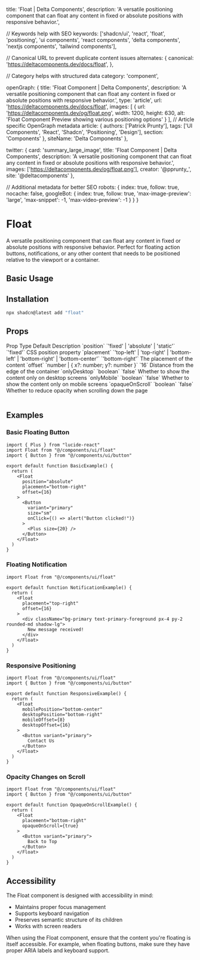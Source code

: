   title: 'Float | Delta Components',
  description: 'A versatile positioning component that can float any content in fixed or absolute positions with responsive behavior.',

  // Keywords help with SEO
  keywords: ['shadcn/ui', 'react', 'float', 'positioning', 'ui components', 'react components', 'delta components', 'nextjs components', 'tailwind components'],

  // Canonical URL to prevent duplicate content issues
  alternates: {
    canonical: 'https://deltacomponents.dev/docs/float',
  },

  // Category helps with structured data
  category: 'component',

  openGraph: {
    title: 'Float Component | Delta Components',
    description: 'A versatile positioning component that can float any content in fixed or absolute positions with responsive behavior.',
    type: 'article',
    url: 'https://deltacomponents.dev/docs/float',
    images: [
      {
        url: 'https://deltacomponents.dev/og/float.png',
        width: 1200,
        height: 630,
        alt: 'Float Component Preview showing various positioning options'
      }
    ],
    // Article specific OpenGraph metadata
    article: {
      authors: ['Patrick Prunty'],
      tags: ['UI Components', 'React', 'Shadcn', 'Positioning', 'Design'],
      section: 'Components'
    },
    siteName: 'Delta Components'
  },

  twitter: {
    card: 'summary_large_image',
    title: 'Float Component | Delta Components',
    description: 'A versatile positioning component that can float any content in fixed or absolute positions with responsive behavior.',
    images: ['https://deltacomponents.dev/og/float.png'],
    creator: '@pprunty_',
    site: '@deltacomponents'
  },

  // Additional metadata for better SEO
  robots: {
    index: true,
    follow: true,
    nocache: false,
    googleBot: {
      index: true,
      follow: true,
      'max-image-preview': 'large',
      'max-snippet': -1,
      'max-video-preview': -1
    }
  }
}

# Float

A versatile positioning component that can float any content in fixed or absolute positions with responsive behavior. Perfect for floating action buttons, notifications, or any other content that needs to be positioned relative to the viewport or a container.

## Basic Usage

<ComponentTabs name="float-basic" />

## Installation

```bash
npx shadcn@latest add "float"
```

## Props

<Table>
  <TableHeader>
    <TableRow>
      <TableHead>Prop</TableHead>
      <TableHead>Type</TableHead>
      <TableHead>Default</TableHead>
      <TableHead>Description</TableHead>
    </TableRow>
  </TableHeader>
  <TableBody>
    <TableRow>
      <TableCell>`position`</TableCell>
      <TableCell>`'fixed' | 'absolute' | 'static'`</TableCell>
      <TableCell>`'fixed'`</TableCell>
      <TableCell>CSS position property</TableCell>
    </TableRow>
    <TableRow>
      <TableCell>`placement`</TableCell>
      <TableCell>`'top-left' | 'top-right' | 'bottom-left' | 'bottom-right' | 'bottom-center'`</TableCell>
      <TableCell>`'bottom-right'`</TableCell>
      <TableCell>The placement of the content</TableCell>
    </TableRow>
    <TableRow>
      <TableCell>`offset`</TableCell>
      <TableCell>`number | { x?: number; y?: number }`</TableCell>
      <TableCell>`16`</TableCell>
      <TableCell>Distance from the edge of the container</TableCell>
    </TableRow>
    <TableRow>
      <TableCell>`onlyDesktop`</TableCell>
      <TableCell>`boolean`</TableCell>
      <TableCell>`false`</TableCell>
      <TableCell>Whether to show the content only on desktop screens</TableCell>
    </TableRow>
    <TableRow>
      <TableCell>`onlyMobile`</TableCell>
      <TableCell>`boolean`</TableCell>
      <TableCell>`false`</TableCell>
      <TableCell>Whether to show the content only on mobile screens</TableCell>
    </TableRow>
    <TableRow>
      <TableCell>`opaqueOnScroll`</TableCell>
      <TableCell>`boolean`</TableCell>
      <TableCell>`false`</TableCell>
      <TableCell>Whether to reduce opacity when scrolling down the page</TableCell>
    </TableRow>
  </TableBody>
</Table>

## Examples

### Basic Floating Button

```tsx
import { Plus } from "lucide-react"
import Float from "@/components/ui/float"
import { Button } from "@/components/ui/button"

export default function BasicExample() {
  return (
    <Float
      position="absolute"
      placement="bottom-right"
      offset={16}
    >
      <Button
        variant="primary"
        size="sm"
        onClick={() => alert("Button clicked!")}
      >
        <Plus size={20} />
      </Button>
    </Float>
  )
}
```

### Floating Notification

```tsx
import Float from "@/components/ui/float"

export default function NotificationExample() {
  return (
    <Float
      placement="top-right"
      offset={16}
    >
      <div className="bg-primary text-primary-foreground px-4 py-2 rounded-md shadow-lg">
        New message received!
      </div>
    </Float>
  )
}
```

### Responsive Positioning

```tsx
import Float from "@/components/ui/float"
import { Button } from "@/components/ui/button"

export default function ResponsiveExample() {
  return (
    <Float
      mobilePosition="bottom-center"
      desktopPosition="bottom-right"
      mobileOffset={8}
      desktopOffset={16}
    >
      <Button variant="primary">
        Contact Us
      </Button>
    </Float>
  )
}
```

### Opacity Changes on Scroll

```tsx
import Float from "@/components/ui/float"
import { Button } from "@/components/ui/button"

export default function OpaqueOnScrollExample() {
  return (
    <Float
      placement="bottom-right"
      opaqueOnScroll={true}
    >
      <Button variant="primary">
        Back to Top
      </Button>
    </Float>
  )
}
```

## Accessibility

The Float component is designed with accessibility in mind:

- Maintains proper focus management
- Supports keyboard navigation
- Preserves semantic structure of its children
- Works with screen readers

When using the Float component, ensure that the content you're floating is itself accessible. For example, when floating buttons, make sure they have proper ARIA labels and keyboard support.
